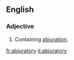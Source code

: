 ==English==

===Adjective===
{{en-adj}}

# Containing [[abjuration]].

[[fr:abjuratory]]
[[it:abjuratory]]